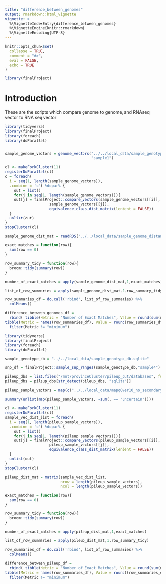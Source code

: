 ```yaml
---
title: "difference_between_genomes"
output: rmarkdown::html_vignette
vignette: >
  %\VignetteIndexEntry{difference_between_genomes}
  %\VignetteEngine{knitr::rmarkdown}
  %\VignetteEncoding{UTF-8}
---
```


```r
knitr::opts_chunk$set(
  collapse = TRUE,
  comment = "#>",
  eval = FALSE,
  echo = TRUE
)
```

```r
library(finalProject)
```

# Introduction

These are the scripts which compare genome to genome, and RNAseq vector to 
RNA seq vector

```r
library(tidyverse)
library(finalProject)
library(foreach)
library(doParallel)


sample_genome_vectors = genome_vectors("../../local_data/sample_genotype_db.sqlite",
                                       "sample1")

cl <- makeForkCluster(11)
registerDoParallel(cl)
c = foreach(
  i = seq(1, length(sample_genome_vectors)),
  .combine = 'c') %dopar% {
    out = list()
    for(j in seq(1, length(sample_genome_vectors))){
    out[j] = finalProject::compare_vectors(sample_genome_vectors[[i]],
                    sample_genome_vectors[[j]],
                    equivalence_class_dist_matrix(lenient = FALSE))
  }
  unlist(out)
}
stopCluster(cl)

sample_genome_dist_mat = readRDS("../../local_data/sample_genome_distance_matrix.rds")

exact_matches = function(row){
  sum(row == 0)
}

row_summary_tidy = function(row){
  broom::tidy(summary(row))
}

number_of_exact_matches = apply(sample_genome_dist_mat,1,exact_matches)

list_of_row_summaries = apply(sample_genome_dist_mat,1,row_summary_tidy)

row_summaries_df = do.call('rbind', list_of_row_summaries) %>%
  colMeans()

difference_between_genomes_df = 
  rbind( tibble(Metric = "Number of Exact Matches", Value = round(sum(number_of_exact_matches > 1))),
tibble(Metric = names(row_summaries_df), Value = round(row_summaries_df, 3)*840)) %>%
  filter(Metric != "minimum")
```


```r
library(tidyverse)
library(finalProject)
library(foreach)
library(doParallel)

sample_genotype_db = "../../local_data/sample_genotype_db.sqlite"

snp_df = finalProject::sample_snp_ranges(sample_genotype_db,"sample4")

pileup_dbs = list.files("/mnt/provinceCluster/pileup_out/databases", full.names = TRUE)
pileup_dbs = pileup_dbs[str_detect(pileup_dbs, "sqlite")]

pileup_sample_vectors = map(c("../../local_data/mapqOver10_no_secondary_databases/49365738.1.sqlite"), rnaseq_vector, snp_df)

summary(unlist(map(pileup_sample_vectors, ~sum(. == "Uncertain"))))

cl <- makeForkCluster(11)
registerDoParallel(cl)
sample_vec_dist_list = foreach(
  i = seq(1, length(pileup_sample_vectors)), 
  .combine = 'c') %dopar% {
    out = list()
    for(j in seq(1, length(pileup_sample_vectors))){
    out[j] = finalProject::compare_vectors(pileup_sample_vectors[[i]], 
                    pileup_sample_vectors[[j]], 
                    equivalence_class_dist_matrix(lenient = FALSE))
  }
  unlist(out)
}
stopCluster(cl)

pileup_dist_mat = matrix(sample_vec_dist_list,
                         nrow = length(pileup_sample_vectors), 
                         ncol = length(pileup_sample_vectors))

exact_matches = function(row){
  sum(row == 0)
}

row_summary_tidy = function(row){
  broom::tidy(summary(row))
}

number_of_exact_matches = apply(pileup_dist_mat,1,exact_matches)

list_of_row_summaries = apply(pileup_dist_mat,1,row_summary_tidy)

row_summaries_df = do.call('rbind', list_of_row_summaries) %>%
  colMeans()

difference_between_pileup_df = 
  rbind( tibble(Metric = "Number of Exact Matches", Value = round(sum(number_of_exact_matches > 1))),
tibble(Metric = names(row_summaries_df), Value = round((row_summaries_df*840),0))) %>%
  filter(Metric != "minimum")
```

